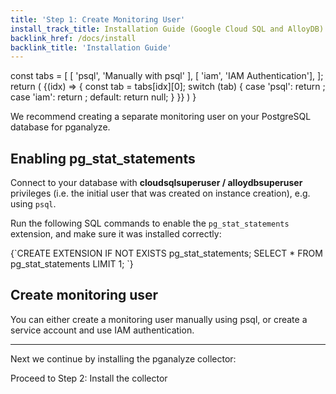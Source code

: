 ```yaml
---
title: 'Step 1: Create Monitoring User'
install_track_title: Installation Guide (Google Cloud SQL and AlloyDB)
backlink_href: /docs/install
backlink_title: 'Installation Guide'
---
```



  const tabs = [
    [ 'psql', 'Manually with psql' ],
    [ 'iam', 'IAM Authentication'],
  ];
  return (
    <TabPanel items={tabs}>
      {(idx) => {
        const tab = tabs[idx][0];
        switch (tab) {
          case 'psql':
            return <TabTextContent><CreateMonitoringUserPsql /></TabTextContent>;
          case 'iam':
            return <TabTextContent><CreateMonitoringUserIam /></TabTextContent>;
          default:
            return null;
        }
      }}
    </TabPanel>
  )
}

We recommend creating a separate monitoring user on your PostgreSQL database for pganalyze.

## Enabling pg_stat_statements

Connect to your database with **cloudsqlsuperuser / alloydbsuperuser** privileges (i.e. the initial user that was created on instance creation), e.g. using `psql`.

Run the following SQL commands to enable the `pg_stat_statements` extension, and make sure it was installed correctly:

<CodeBlock language="sql">
{`CREATE EXTENSION IF NOT EXISTS pg_stat_statements;
SELECT * FROM pg_stat_statements LIMIT 1;
`}
</CodeBlock>

## Create monitoring user

You can either create a monitoring user manually using psql, or create a service account and use IAM authentication.

<MonitoringUserCreation />

---

Next we continue by installing the pganalyze collector:

<Link className="btn btn-success" to="02_install_the_collector">
  Proceed to Step 2: Install the collector
</Link>
